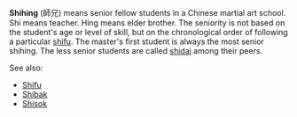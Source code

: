 '''Shihing''' (&#24107;&#20804;) means senior fellow students in a Chinese martial art school.
Shi means teacher.
Hing means elder brother.
The seniority is not based on the student's age or level of skill, but on the chronological order of following a particular [[shifu]].
The master's first student is always the most senior shihing.
The less senior students are called [[shidai]] among their peers.

See also:
*[[Shifu]]
*[[Shibak]]
*[[Shisok]]

{{stub}}